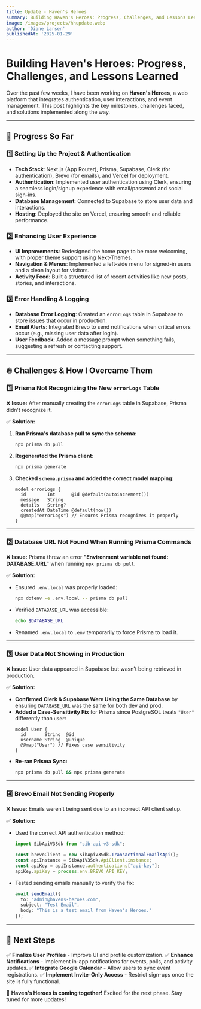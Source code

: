 ```yaml
---
title: Update - Haven's Heroes
summary: Building Haven's Heroes: Progress, Challenges, and Lessons Learned
image: /images/projects/hhupdate.webp
author: 'Diane Larsen'
publishedAt: '2025-01-29'
---
```




# Building Haven's Heroes: Progress, Challenges, and Lessons Learned

Over the past few weeks, I have been working on **Haven's Heroes**, a web platform that integrates authentication, user interactions, and event management. This post highlights the key milestones, challenges faced, and solutions implemented along the way.

---

## **🚀 Progress So Far**

### **1️⃣ Setting Up the Project & Authentication**
- **Tech Stack**: Next.js (App Router), Prisma, Supabase, Clerk (for authentication), Brevo (for emails), and Vercel for deployment.
- **Authentication**: Implemented user authentication using Clerk, ensuring a seamless login/signup experience with email/password and social sign-ins.
- **Database Management**: Connected to Supabase to store user data and interactions.
- **Hosting**: Deployed the site on Vercel, ensuring smooth and reliable performance.

### **2️⃣ Enhancing User Experience**
- **UI Improvements**: Redesigned the home page to be more welcoming, with proper theme support using Next-Themes.
- **Navigation & Menus**: Implemented a left-side menu for signed-in users and a clean layout for visitors.
- **Activity Feed**: Built a structured list of recent activities like new posts, stories, and interactions.

### **3️⃣ Error Handling & Logging**
- **Database Error Logging**: Created an `errorLogs` table in Supabase to store issues that occur in production.
- **Email Alerts**: Integrated Brevo to send notifications when critical errors occur (e.g., missing user data after login).
- **User Feedback**: Added a message prompt when something fails, suggesting a refresh or contacting support.

---

## **🔥 Challenges & How I Overcame Them**

### **1️⃣ Prisma Not Recognizing the New `errorLogs` Table**
❌ **Issue:** After manually creating the `errorLogs` table in Supabase, Prisma didn’t recognize it.

✅ **Solution:**
1. **Ran Prisma's database pull to sync the schema:**
   ```bash
   npx prisma db pull
   ```
2. **Regenerated the Prisma client:**
   ```bash
   npx prisma generate
   ```
3. **Checked `schema.prisma` and added the correct model mapping:**
   ```prisma
   model errorLogs {
     id        Int      @id @default(autoincrement())
     message   String
     details   String?
     createdAt DateTime @default(now())
     @@map("errorLogs") // Ensures Prisma recognizes it properly
   }
   ```

---

### **2️⃣ Database URL Not Found When Running Prisma Commands**
❌ **Issue:** Prisma threw an error **"Environment variable not found: DATABASE_URL"** when running `npx prisma db pull`.

✅ **Solution:**
- Ensured `.env.local` was properly loaded:
  ```bash
  npx dotenv -e .env.local -- prisma db pull
  ```
- Verified `DATABASE_URL` was accessible:
  ```bash
  echo $DATABASE_URL
  ```
- Renamed `.env.local` to `.env` temporarily to force Prisma to load it.

---

### **3️⃣ User Data Not Showing in Production**
❌ **Issue:** User data appeared in Supabase but wasn’t being retrieved in production.

✅ **Solution:**
- **Confirmed Clerk & Supabase Were Using the Same Database** by ensuring `DATABASE_URL` was the same for both dev and prod.
- **Added a Case-Sensitivity Fix** for Prisma since PostgreSQL treats `"User"` differently than `user`:
  ```prisma
  model User {
    id       String  @id
    username String  @unique
    @@map("User") // Fixes case sensitivity
  }
  ```
- **Re-ran Prisma Sync:**
  ```bash
  npx prisma db pull && npx prisma generate
  ```

---

### **4️⃣ Brevo Email Not Sending Properly**
❌ **Issue:** Emails weren’t being sent due to an incorrect API client setup.

✅ **Solution:**
- Used the correct API authentication method:
  ```ts
  import SibApiV3Sdk from "sib-api-v3-sdk";
  
  const brevoClient = new SibApiV3Sdk.TransactionalEmailsApi();
  const apiInstance = SibApiV3Sdk.ApiClient.instance;
  const apiKey = apiInstance.authentications["api-key"];
  apiKey.apiKey = process.env.BREVO_API_KEY;
  ```
- Tested sending emails manually to verify the fix:
  ```ts
  await sendEmail({
    to: "admin@havens-heroes.com",
    subject: "Test Email",
    body: "This is a test email from Haven's Heroes."
  });
  ```

---

## **🎯 Next Steps**
✅ **Finalize User Profiles** - Improve UI and profile customization.
✅ **Enhance Notifications** - Implement in-app notifications for events, polls, and activity updates.
✅ **Integrate Google Calendar** - Allow users to sync event registrations.
✅ **Implement Invite-Only Access** - Restrict sign-ups once the site is fully functional.

🚀 **Haven's Heroes is coming together!** Excited for the next phase. Stay tuned for more updates!

